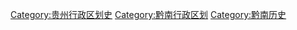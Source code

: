 [[Category:贵州行政区划史|Category:贵州行政区划史]]
[[Category:黔南行政区划|Category:黔南行政区划]]
[[Category:黔南历史|Category:黔南历史]]